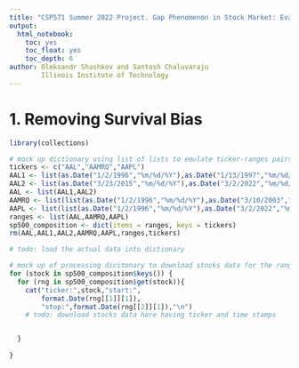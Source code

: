 ```yaml
---
title: "CSP571 Summer 2022 Project. Gap Phenomenon in Stock Market: Evaluating the Significance of Price Gaps in Predicting Future Returns Using Statistical and Machine Learning Techniques"
output: 
  html_notebook: 
    toc: yes
    toc_float: yes
    toc_depth: 6
author: Oleksandr Shashkov and Santosh Chaluvaraju
        Illinois Institute of Technology
---
```


# 1. Removing Survival Bias

```r
library(collections)
```
```r
# mock up dictionary using list of lists to emulate ticker-ranges pairs
tickers <- c("AAL","AAMRQ","AAPL")
AAL1 <- list(as.Date("1/2/1996","%m/%d/%Y"),as.Date("1/13/1997","%m/%d/%Y"))
AAL2 <- list(as.Date("3/23/2015","%m/%d/%Y"),as.Date("3/2/2022","%m/%d/%Y"))
AAL <- list(AAL1,AAL2)
AAMRQ <- list(list(as.Date("1/2/1996","%m/%d/%Y"),as.Date("3/10/2003","%m/%d/%Y")))
AAPL <- list(list(as.Date("1/2/1996","%m/%d/%Y"),as.Date("3/2/2022","%m/%d/%Y")))
ranges <- list(AAL,AAMRQ,AAPL)
sp500_composition <- dict(items = ranges, keys = tickers)
rm(AAL,AAL1,AAL2,AAMRQ,AAPL,ranges,tickers)
```

```r
# todo: load the actual data into dictionary
```


```r
# mock up of processing dicitonary to download stocks data for the ranges
for (stock in sp500_composition$keys()) {
  for (rng in sp500_composition$get(stock)){
    cat("ticker:",stock,"start:",
        format.Date(rng[[1]][1]),
        "stop:",format.Date(rng[[2]][1]),"\n")
    # todo: download stocks data here having ticker and time stamps


  }
  
}
```